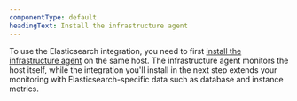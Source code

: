 ```yaml
---
componentType: default
headingText: Install the infrastructure agent
---
```


To use the Elasticsearch integration, you need to first [install the infrastructure agent](/docs/infrastructure/install-infrastructure-agent/get-started/install-infrastructure-agent-new-relic/) on the same host. The infrastructure agent monitors the host itself, while the integration you'll install in the next step extends your monitoring with Elasticsearch-specific data such as database and instance metrics.
